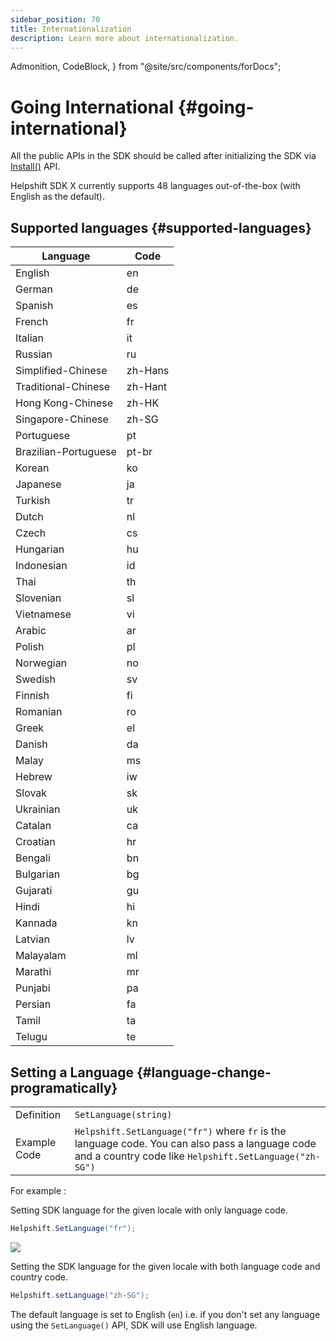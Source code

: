 ```yaml
---
sidebar_position: 70
title: Internationalization
description: Learn more about internationalization.
---
```


  Admonition,
  CodeBlock,
} from "@site/src/components/forDocs";


# Going International {#going-international}

<Admonition type="info" title="Note">

All the public APIs in the SDK should be called after initializing the SDK via [Install()](/sdkx-xamarin/getting-started#initialize) API.

</Admonition>

Helpshift SDK X currently supports 48 languages out-of-the-box (with English as the default).

## Supported languages {#supported-languages}

| Language                        | Code       |
| ------------------------------- | ---------- |
| English                         | en         |
| German                          | de         |
| Spanish                         | es         |
| French                          | fr         |
| Italian                         | it         |
| Russian                         | ru         |
| Simplified-Chinese              | zh-Hans    |
| Traditional-Chinese             | zh-Hant    |
| Hong Kong-Chinese               | zh-HK      |
| Singapore-Chinese               | zh-SG      |
| Portuguese                      | pt         |
| Brazilian-Portuguese            | pt-br      |
| Korean                          | ko         |
| Japanese                        | ja         |
| Turkish                         | tr         |
| Dutch                           | nl         |
| Czech                           | cs         |
| Hungarian                       | hu         |
| Indonesian                      | id         |
| Thai                            | th         |
| Slovenian                       | sl         |
| Vietnamese                      | vi         |
| Arabic                          | ar         |
| Polish                          | pl         |
| Norwegian                       | no         |
| Swedish                         | sv         |
| Finnish                         | fi         |
| Romanian                        | ro         |
| Greek                           | el         |
| Danish                          | da         |
| Malay                           | ms         |
| Hebrew                          | iw         |
| Slovak                          | sk         |
| Ukrainian                       | uk         |
| Catalan                         | ca         |
| Croatian                        | hr         |
| Bengali                         | bn         |
| Bulgarian                       | bg         |
| Gujarati                        | gu         |
| Hindi                           | hi         |
| Kannada                         | kn         |
| Latvian                         | lv         |
| Malayalam                       | ml         |
| Marathi                         | mr         |
| Punjabi                         | pa         |
| Persian                         | fa         |
| Tamil                           | ta         |
| Telugu                          | te         |

## Setting a Language {#language-change-programatically}

<SetLanguageDescription />

|              |     |
| ------------ |-----|
| Definition   | `SetLanguage(string)` |
| Example Code | `Helpshift.SetLanguage("fr")` where `fr` is the language code. You can also pass a language code and a country code like `Helpshift.SetLanguage("zh-SG")` |

For example :

Setting SDK language for the given locale with only language code.

```csharp
Helpshift.SetLanguage("fr");
```

![](/static/books/sdkx_android/i18n.png)

Setting the SDK language for the given locale with both language code and country code.

```csharp
Helpshift.setLanguage("zh-SG");
```

<Admonition type="info" title="Note">

The default language is set to English (`en`) i.e. if you don't set any language using the `SetLanguage()` API, SDK will use English language.

</Admonition>
